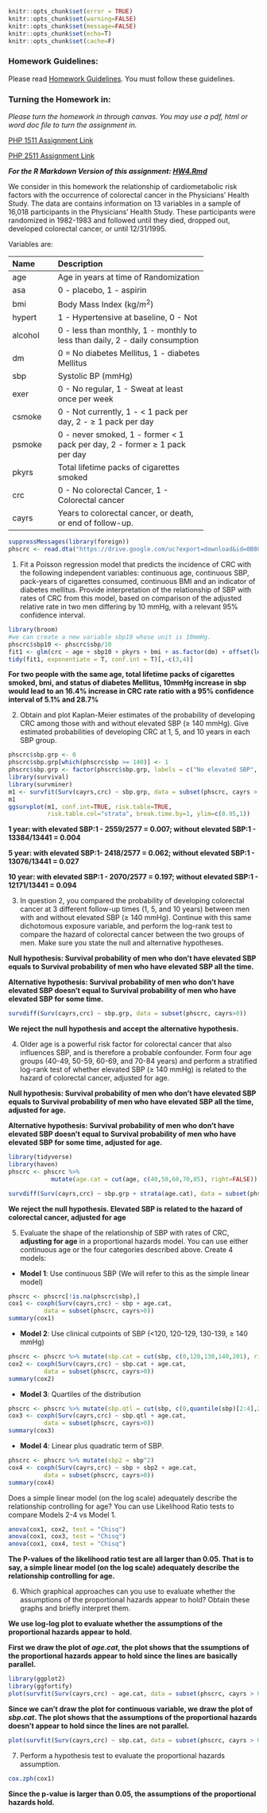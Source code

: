 ```r
knitr::opts_chunk$set(error = TRUE)
knitr::opts_chunk$set(warning=FALSE)
knitr::opts_chunk$set(message=FALSE)
knitr::opts_chunk$set(echo=T)
knitr::opts_chunk$set(cache=F)
```
### Homework Guidelines:

Please read [Homework Guidelines](../homework/guidelines.html). You must follow these guidelines. 


### Turning the Homework in:

*Please turn the homework in through canvas. You may use a pdf, html or word doc file to turn the assignment in.*

[PHP 1511 Assignment Link](https://canvas.brown.edu/courses/1075279/assignments/7692220)

[PHP 2511 Assignment Link](https://canvas.brown.edu/courses/1075280/assignments/7692221)


***For the R Markdown Version of this assignment: [HW4.Rmd](../homework/hw5.Rmd)***

We consider in this homework the relationship of cardiometabolic risk factors with the occurrence of colorectal cancer in the Physicians' Health Study.  The data are contains information on 13 variables in a sample of 16,018 participants in the Physicians' Health Study.  These participants were randomized in 1982-1983 and followed until they died, dropped out, developed colorectal cancer, or until 12/31/1995.  

Variables are: 



-----------------------------------------------------------
Name        Description
----------- -------------------------------------------
age         Age in years at time of Randomization

asa         0 - placebo, 1 - aspirin

bmi         Body Mass Index (kg/$m^2$)

hypert      1 - Hypertensive at baseline, 0 - Not

alcohol     0 - less than monthly, 1 - monthly to less than daily, 2 - daily consumption

dm          0 = No diabetes Mellitus, 1 - diabetes Mellitus

sbp         Systolic BP (mmHg)

exer        0 - No regular, 1 - Sweat at least once per week

csmoke      0 - Not currently, 1 - < 1 pack per day, 2 - $\ge$ 1 pack per day

psmoke      0 - never smoked, 1 - former < 1 pack per day, 2 - former $\ge$ 1 pack per day

pkyrs       Total lifetime packs of cigarettes smoked

crc         0 - No colorectal Cancer, 1 - Colorectal cancer

cayrs       Years to colorectal cancer, or death, or end of follow-up.
------------------------------------------------------------------------


```r
suppressMessages(library(foreign))
phscrc <- read.dta("https://drive.google.com/uc?export=download&id=0B8CsRLdwqzbzSno1bFF4SUpVQWs")
```


1. Fit a Poisson regression model that predicts the incidence of CRC with the following independent variables: continuous age, continuous SBP, pack-years of cigarettes consumed, continuous BMI and an indicator of diabetes mellitus.  Provide interpretation of the relationship of SBP with rates of CRC from this model, based on comparison of the adjusted relative rate in two men differing by 10 mmHg, with a relevant 95% confidence interval. 
```r
library(broom)
#we can create a new variable sbp10 whose unit is 10mmHg.
phscrc$sbp10 <- phscrc$sbp/10
fit1 <- glm(crc ~ age + sbp10 + pkyrs + bmi + as.factor(dm) + offset(log(cayrs)), data = phscrc, family = poisson(link = "log"))
tidy(fit1, exponentiate = T, conf.int = T)[,-c(3,4)]
```

**For two people with the same age, total lifetime packs of cigarettes smoked, bmi, and status of diabetes Mellitus, 10mmHg increase in sbp would lead to an 16.4% increase in CRC rate ratio with a 95% confidence interval of 5.1% and 28.7%**

2. Obtain and plot Kaplan-Meier estimates of the probability of developing CRC among those with and without elevated SBP ($\ge$ 140 mmHg).  Give estimated probabilities of developing CRC at 1, 5, and 10 years in each SBP group.
```r
phscrc$sbp.grp <- 0
phscrc$sbp.grp[which(phscrc$sbp >= 140)] <- 1
phscrc$sbp.grp <- factor(phscrc$sbp.grp, labels = c("No elevated SBP", "elevated SBP"))
library(survival)
library(survminer)
m1 <- survfit(Surv(cayrs,crc) ~ sbp.grp, data = subset(phscrc, cayrs > 0))
m1
ggsurvplot(m1, conf.int=TRUE, risk.table=TRUE,
           risk.table.col="strata", break.time.by=1, ylim=c(0.95,1))
```

**1 year: with elevated SBP:1 - 2559/2577 = 0.007; without elevated SBP:1 - 13384/13441 = 0.004**

**5 year: with elevated SBP:1- 2418/2577 = 0.062; without elevated SBP:1 - 13076/13441 = 0.027**

**10 year: with elevated SBP:1 - 2070/2577 = 0.197; without elevated SBP:1 - 12171/13441 = 0.094**

3. In question 2, you compared the probability of developing colorectal cancer at 3 different follow-up times (1, 5, and 10 years) between men with and without elevated SBP ($\ge$ 140 mmHg).  Continue with this same dichotomous exposure variable, and perform the log-rank test to compare the hazard of colorectal cancer between the two groups of men.  Make sure you state the null and alternative hypotheses.  

**Null hypothesis: Survival probability of men who don't have elevated SBP equals to Survival probability of men who have elevated SBP all the time.**

**Alternative hypothesis: Survival probability of men who don't have elevated SBP doesn't equal to Survival probability of men who have elevated SBP for some time.**

```r
survdiff(Surv(cayrs,crc) ~ sbp.grp, data = subset(phscrc, cayrs>0))
```

**We reject the null hypothesis and accept the alternative hypothesis.**

4. Older age is a powerful risk factor for colorectal cancer that also influences SBP, and is therefore a probable confounder.  Form  four age groups  (40-49, 50-59, 60-69, and 70-84 years) and perform a stratified log-rank test of whether elevated SBP ($\ge$ 140 mmHg) is related to the hazard of colorectal cancer, adjusted for age.

**Null hypothesis: Survival probability of men who don't have elevated SBP equals to Survival probability of men who have elevated SBP all the time, adjusted for age.**

**Alternative hypothesis: Survival probability of men who don't have elevated SBP doesn't equal to Survival probability of men who have elevated SBP for some time, adjusted for age.**

```r
library(tidyverse)
library(haven)
phscrc <- phscrc %>%
            mutate(age.cat = cut(age, c(40,50,60,70,85), right=FALSE))

survdiff(Surv(cayrs,crc) ~ sbp.grp + strata(age.cat), data = subset(phscrc, cayrs>0))
```

**We reject the null hypothesis. Elevated SBP is related to the hazard of colorectal cancer, adjusted for age**

5. Evaluate the shape of the relationship of SBP with rates of CRC, **adjusting for age** in a proportional hazards model.  You can use either continuous age or the four categories described above. Create 4 models:

- **Model 1**: Use continuous SBP (We will refer to this as the simple linear model)
```r
phscrc <- phscrc[!is.na(phscrc$sbp),]
cox1 <- coxph(Surv(cayrs,crc) ~ sbp + age.cat,
          data = subset(phscrc, cayrs>0))
summary(cox1)
```

- **Model 2**: Use clinical cutpoints of SBP (<120, 120-129, 130-139, $\ge$ 140 mmHg)
```r
phscrc <- phscrc %>% mutate(sbp.cat = cut(sbp, c(0,120,130,140,201), right = F))
cox2 <- coxph(Surv(cayrs,crc) ~ sbp.cat + age.cat,
          data = subset(phscrc, cayrs>0))
summary(cox2)
```
- **Model 3**: Quartiles of the distribution
```r
phscrc <- phscrc %>% mutate(sbp.qtl = cut(sbp, c(0,quantile(sbp)[2:4],201), right = F))
cox3 <- coxph(Surv(cayrs,crc) ~ sbp.qtl + age.cat,
          data = subset(phscrc, cayrs>0))
summary(cox3)
```
- **Model 4**: Linear plus quadratic term of SBP.  
```r
phscrc <- phscrc %>% mutate(sbp2 = sbp^2)
cox4 <- coxph(Surv(cayrs,crc) ~ sbp + sbp2 + age.cat,
          data = subset(phscrc, cayrs>0))
summary(cox4)
```
Does a simple linear model (on the log scale) adequately describe the relationship controlling for age?  You can use Likelihood Ratio tests to compare Models 2-4 vs Model 1. 
```r
anova(cox1, cox2, test = "Chisq")
anova(cox1, cox3, test = "Chisq")
anova(cox1, cox4, test = "Chisq")
```

**The P-values of the likelihood ratio test are all larger than 0.05. That is to say, a simple linear model (on the log scale) adequately describe the relationship controlling for age.**

6. Which graphical approaches can you use to evaluate whether the assumptions of the proportional hazards appear to hold?  Obtain these graphs and briefly interpret them.

**We use log-log plot to evaluate whether the assumptions of the proportional hazards appear to hold.**

**First we draw the plot of $age.cat$, the plot shows that the ssumptions of the proportional hazards appear to hold since the lines are basically parallel.**
```r
library(ggplot2)
library(ggfortify)
plot(survfit(Surv(cayrs,crc) ~ age.cat, data = subset(phscrc, cayrs > 0)), col=c("black", "red","blue","green"), fun="cloglog", main = "log-log plot of age categories")
```


**Since we can't draw the plot for continuous variable, we draw the plot of $sbp.cat$. The plot shows that the assumptions of the proportional hazards doesn't appear to hold since the lines are not parallel.**
```r
plot(survfit(Surv(cayrs,crc) ~ sbp.cat, data = subset(phscrc, cayrs > 0)), col=c("black", "red","blue","green"), fun="cloglog", main = "log-log plot of sbp categories")

```

7. Perform a hypothesis test to evaluate the proportional hazards assumption. 

```r
cox.zph(cox1)
```

**Since the p-value is larger than 0.05, the assumptions of the proportional hazards hold.**